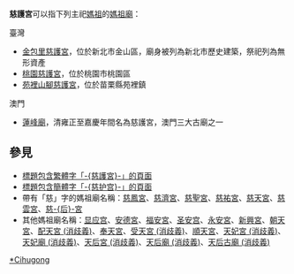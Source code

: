 '''慈護宮'''可以指下列主祀[[媽祖|媽祖]]的[[媽祖廟|媽祖廟]]：

;臺灣
* [[金包里慈護宮|金包里慈護宮]]，位於新北市金山區，廟身被列為新北市歷史建築，祭祀列為無形資產
* [[桃園慈護宮|桃園慈護宮]]，位於桃園市桃園區
* [[苑裡山腳慈護宮|苑裡山腳慈護宮]]，位於苗栗縣苑裡鎮

;澳門
* [[蓮峰廟|蓮峰廟]]，清雍正至嘉慶年間名為慈護宮，澳門三大古廟之一

== 參見 ==
* [[Special:Search/intitle:"慈護宮"|標題包含繁體字「-{慈護宮}-」的頁面]]
* [[Special:Search/intitle:"慈护宫"|標題包含簡體字「-{慈护宫}-」的頁面]]
* 帶有「慈」字的媽祖廟名稱：[[慈鳳宮|慈鳳宮]]、[[慈濟宮|慈濟宮]]、[[慈聖宮|慈聖宮]]、[[慈祐宮|慈祐宮]]、[[慈天宮|慈天宮]]、[[慈雲宮|慈雲宮]]、[[慈后宮|慈-{后}-宮]]
* 其他媽祖廟名稱：[[显应宫|显应宫]]、[[安德宮|安德宮]]、[[福安宮|福安宮]]、[[圣安宫|圣安宫]]、[[永安宮|永安宮]]、[[新興宮|新興宮]]、[[朝天宮|朝天宮]]、[[配天宮_(消歧義)|配天宮 (消歧義)]]、[[奉天宮|奉天宮]]、[[受天宮_(消歧義)|受天宮 (消歧義)]]、[[順天宮|順天宮]]、[[天妃宮_(消歧義)|天妃宮 (消歧義)]]、[[天妃廟_(消歧義)|天妃廟 (消歧義)]]、[[天后宮_(消歧義)|天后宮 (消歧義)]]、[[天后廟_(消歧義)|天后廟 (消歧義)]]、[[天后古廟_(消歧義)|天后古廟 (消歧義)]]

{{Disambiguation|Cat=三字廟宇消歧義|Cihugong}}
{{DEFAULTSORT:Cihugong}}
[[Category:媽祖廟|*Cihugong]]